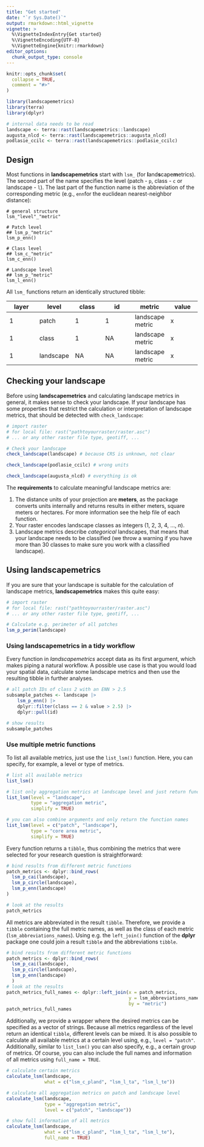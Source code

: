 ---
title: "Get started"
date: "`r Sys.Date()`"
output: rmarkdown::html_vignette
vignette: >
  %\VignetteIndexEntry{Get started}
  %\VignetteEncoding{UTF-8}
  %\VignetteEngine{knitr::rmarkdown}
editor_options: 
  chunk_output_type: console
---

```{r setup, include = FALSE}
knitr::opts_chunk$set(
  collapse = TRUE,
  comment = "#>"
)
```

```{r load_libraries_hidden, eval=TRUE, echo=FALSE, message=FALSE, results='hide'}
library(landscapemetrics)
library(terra)
library(dplyr)

# internal data needs to be read
landscape <- terra::rast(landscapemetrics::landscape)
augusta_nlcd <- terra::rast(landscapemetrics::augusta_nlcd)
podlasie_ccilc <- terra::rast(landscapemetrics::podlasie_ccilc)
```

## Design

Most functions in **landscapemetrics** start with `lsm_` (for **l**and**s**cape**m**etrics). 
The second part of the name specifies the level (patch - `p`, class - `c` or landscape - `l`).
The last part of the function name is the abbreviation of the corresponding metric (e.g., `enn`for the euclidean nearest-neighbor distance): 

```
# general structure
lsm_"level"_"metric"

# Patch level
## lsm_p_"metric"
lsm_p_enn()

# Class level
## lsm_c_"metric"
lsm_c_enn()

# Landscape level
## lsm_p_"metric"
lsm_l_enn()
```

All `lsm_` functions return an identically structured tibble:

<p style="text-align:center;">

| layer  | level | class | id | metric | value
| ------------- | -------------  | ------------- | ------------- | ------------- | ------------- | 
| 1 | patch  | 1 | 1 | landscape metric | x |
| 1 | class  | 1 | NA | landscape metric | x |
| 1 | landscape  | NA | NA | landscape metric | x |

</p>

## Checking your landscape

Before using **landscapemetrics** and calculating landscape metrics in general, it makes sense to check your landscape.
If your landscape has some properties that restrict the calculation or interpretation of landscape metrics, that should be detected with `check_landscape`:

```{r}
# import raster
# for local file: rast("pathtoyourraster/raster.asc")
# ... or any other raster file type, geotiff, ...

# Check your landscape
check_landscape(landscape) # because CRS is unknown, not clear

check_landscape(podlasie_ccilc) # wrong units

check_landscape(augusta_nlcd) # everything is ok
```

The **requirements** to calculate meaningful landscape metrics are:

1. The distance units of your projection are **meters**, as the package converts units internally and returns results in either meters, square meters or hectares.
For more information see the help file of each function. 
2. Your raster encodes landscape classes as integers (1, 2, 3, 4, ..., *n*).
3. Landscape metrics describe *categorical* landscapes, that means that your landscape needs to be classified (we throw a warning if you have more than 30 classes to make sure you work with a classified landscape).

## Using **landscapemetrics**

If you are sure that your landscape is suitable for the calculation of landscape metrics, **landscapemetrics** makes this quite easy:

```{r, message=FALSE}
# import raster
# for local file: rast("pathtoyourraster/raster.asc")
# ... or any other raster file type, geotiff, ...

# Calculate e.g. perimeter of all patches
lsm_p_perim(landscape)
```

### Using **landscapemetrics** in a tidy workflow

Every function in *landscapemetrics* accept data as its first argument, which makes piping a natural workflow.
A possible use case is that you would load your spatial data, calculate some landscape metrics and then use the resulting tibble in further analyses.

```{r, message=FALSE}
# all patch IDs of class 2 with an ENN > 2.5
subsample_patches <- landscape |> 
    lsm_p_enn() |>
    dplyr::filter(class == 2 & value > 2.5) |>
    dplyr::pull(id)

# show results
subsample_patches
``` 

### Use multiple metric functions

To list all available metrics, just use the `list_lsm()` function. 
Here, you can specify, for example, a level or type of metrics. 

```{r}
# list all available metrics
list_lsm()

# list only aggregation metrics at landscape level and just return function name
list_lsm(level = "landscape", 
         type = "aggregation metric", 
         simplify = TRUE)

# you can also combine arguments and only return the function names
list_lsm(level = c("patch", "landscape"), 
         type = "core area metric", 
         simplify = TRUE)
```

Every function returns a `tibble`, thus combining the metrics that were selected for your research question is straightforward:

```{r, message=FALSE}
# bind results from different metric functions
patch_metrics <- dplyr::bind_rows(
  lsm_p_cai(landscape),
  lsm_p_circle(landscape),
  lsm_p_enn(landscape)
)

# look at the results
patch_metrics 
```

All metrics are abbreviated in the result `tibble`.
Therefore, we provide a `tibble` containing the full metric names, as well as the class of each metric (`lsm_abbreviations_names`). 
Using e.g. the `left_join()` function of the **dplyr** package one could join a result `tibble` and the abbreviations `tibble`.

```{r, message=FALSE}
# bind results from different metric functions
patch_metrics <- dplyr::bind_rows(
  lsm_p_cai(landscape),
  lsm_p_circle(landscape),
  lsm_p_enn(landscape)
  )
# look at the results
patch_metrics_full_names <- dplyr::left_join(x = patch_metrics,
                                             y = lsm_abbreviations_names, 
                                             by = "metric")
patch_metrics_full_names
```

Additionally, we provide a wrapper where the desired metrics can be specified as a vector of strings.
Because all metrics regardless of the level return an identical `tibble`, different levels can be mixed.
It is also possible to calculate all available metrics at a certain level using, e.g., `level = "patch"`.
Additionally, similar to `list_lsm()` you can also specify, e.g., a certain group of metrics.
Of course, you can also include the full names and information of all metrics using `full_name = TRUE`.

```{r, message=FALSE}
# calculate certain metrics
calculate_lsm(landscape, 
              what = c("lsm_c_pland", "lsm_l_ta", "lsm_l_te"))

# calculate all aggregation metrics on patch and landscape level
calculate_lsm(landscape, 
              type = "aggregation metric", 
              level = c("patch", "landscape"))

# show full information of all metrics
calculate_lsm(landscape, 
              what = c("lsm_c_pland", "lsm_l_ta", "lsm_l_te"),
              full_name = TRUE)
```
